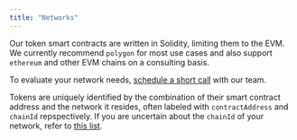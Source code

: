 ```yaml
---
title: "Networks"
---
```


Our token smart contracts are written in Solidity, limiting them to the EVM. We currently recommend
`polygon` for most use cases and also support `ethereum` and other EVM chains on a consulting basis.

To evaluate your network needs, [schedule a short call](https://calendly.com/symmtry/chat) with our team.

Tokens are uniquely identified by the combination of their smart contract address and the network it resides,
often labeled with `contractAddress` and `chainId` repspectively. If you are uncertain about the `chainId` of
your network, refer to [this list](https://chainlist.org/).
